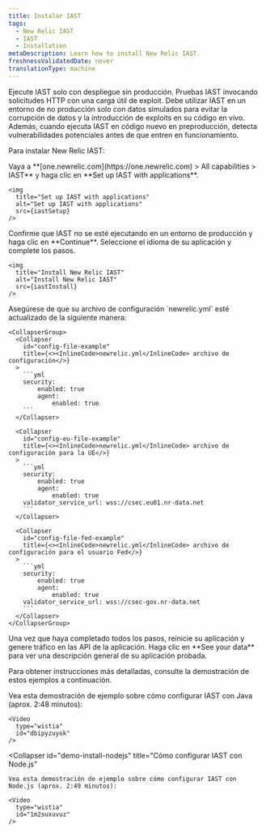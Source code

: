 ```yaml
---
title: Instalar IAST
tags:
  - New Relic IAST
  - IAST
  - Installation
metaDescription: Learn how to install New Relic IAST.
freshnessValidatedDate: never
translationType: machine
---
```




<Callout variant="important">
  Ejecute IAST solo con despliegue sin producción. Pruebas IAST invocando solicitudes HTTP con una carga útil de exploit. Debe utilizar IAST en un entorno de no producción solo con datos simulados para evitar la corrupción de datos y la introducción de exploits en su código en vivo. Además, cuando ejecuta IAST en código nuevo en preproducción, detecta vulnerabilidades potenciales antes de que entren en funcionamiento.
</Callout>

Para instalar New Relic IAST:

<Steps>
  <Step>
    Vaya a <DNT>**[one.newrelic.com](https://one.newrelic.com) > All capabilities > IAST**</DNT> y haga clic en <DNT>**Set up IAST with applications**</DNT>.

    <img
      title="Set up IAST with applications"
      alt="Set up IAST with applications"
      src={iastSetup}
    />
  </Step>

  <Step>
    Confirme que IAST no se esté ejecutando en un entorno de producción y haga clic en <DNT>**Continue**</DNT>.  

  </Step>

  <Step>
    Seleccione el idioma de su aplicación y complete los pasos.

    <img
      title="Install New Relic IAST"
      alt="Install New Relic IAST"
      src={iastInstall}
    />
  </Step>

  <Step>
    Asegúrese de que su archivo de configuración `newrelic.yml` esté actualizado de la siguiente manera:

    <CollapserGroup>
      <Collapser
        id="config-file-example"
        title={<><InlineCode>newrelic.yml</InlineCode> archivo de configuración</>}
      >
        ```yml
        security:
            enabled: true
            agent:
                enabled: true
        ```
      </Collapser>

      <Collapser
        id="config-eu-file-example"
        title={<><InlineCode>newrelic.yml</InlineCode> archivo de configuración para la UE</>}
      >
        ```yml
        security:
            enabled: true
            agent:
                enabled: true
        validator_service_url: wss://csec.eu01.nr-data.net
        ```
      </Collapser>

      <Collapser
        id="config-file-fed-example"
        title={<><InlineCode>newrelic.yml</InlineCode> archivo de configuración para el usuario Fed</>}
      >
        ```yml
        security:
            enabled: true
            agent:
                enabled: true
        validator_service_url: wss://csec-gov.nr-data.net
        ```
      </Collapser>
    </CollapserGroup>
  </Step>

  <Step>
    Una vez que haya completado todos los pasos, reinicie su aplicación y genere tráfico en las API de la aplicación.  

  </Step>

  <Step>
    Haga clic en <DNT>**See your data**</DNT> para ver una descripción general de su aplicación probada.  

  </Step>
</Steps>

Para obtener instrucciones más detalladas, consulte la demostración de estos ejemplos a continuación.

<CollapserGroup>
  <Collapser
    id="demo-install-java"
    title="Cómo configurar IAST con Java"
  >
    Vea esta demostración de ejemplo sobre cómo configurar IAST con Java (aprox. 2:48 minutos):

    <Video
      type="wistia"
      id="dbipyzuyok"
    />
  </Collapser>

  <Collapser
    id="demo-install-nodejs"
    title="Cómo configurar IAST con Node.js"
  >
    Vea esta demostración de ejemplo sobre cómo configurar IAST con Node.js (aprox. 2:49 minutos):

    <Video
      type="wistia"
      id="1m2suxuvuz"
    />
  </Collapser>
</CollapserGroup>